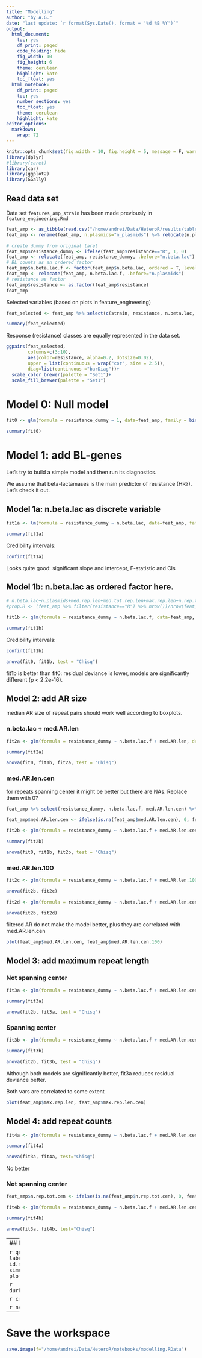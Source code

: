 ```yaml
---
title: "Modelling"
author: "by A.G."
date: "last update: `r format(Sys.Date(), format = '%d %B %Y')`"
output:
  html_document:
    toc: yes
    df_print: paged
    code_folding: hide
    fig_width: 10
    fig_height: 6
    theme: cerulean
    highlight: kate
    toc_float: yes
  html_notebook:
    df_print: paged
    toc: yes
    number_sections: yes
    toc_float: yes
    theme: cerulean
    highlight: kate
editor_options: 
  markdown: 
    wrap: 72
---
```


```r
knitr::opts_chunk$set(fig.width = 10, fig.height = 5, message = F, warning = F)
library(dplyr)
#library(caret)
library(car)
library(ggplot2)
library(GGally)
```

## Read data set

Data set `features_amp_strain` has been made previously in `feature_engineering.Rmd`

```r
feat_amp <- as_tibble(read.csv("/home/andrei/Data/HeteroR/results/tables/features_amp.csv"))
feat_amp <- rename(feat_amp, n.plasmids="n_plasmids") %>% relocate(n.plasmids, .before="n.rep.total")

# create dummy from original taret
feat_amp$resistance_dummy <- ifelse(feat_amp$resistance=="R", 1, 0)
feat_amp <- relocate(feat_amp, resistance_dummy, .before="n.beta.lac")
# BL counts as an ordered factor
feat_amp$n.beta.lac.f <- factor(feat_amp$n.beta.lac, ordered = T, levels = c(1,2,3,4,5,6))
feat_amp <- relocate(feat_amp, n.beta.lac.f, .before="n.plasmids")
# resistance as factor
feat_amp$resistance <- as.factor(feat_amp$resistance)
feat_amp
```

Selected variables (based on plots in feature_engineering)

```r
feat_selected <- feat_amp %>% select(c(strain, resistance, n.beta.lac, n.beta.lac.f, n.plasmids, med.rep.len, med.tot.rep.len, max.rep.len, n.rep.total, med.AR.len.cen))

summary(feat_selected)
```

Response (resistance) classes are equally represented in the data set.

```r
ggpairs(feat_selected, 
        columns=c(3:10), 
        aes(color=resistance, alpha=0.2, dotsize=0.02), 
        upper = list(continuous = wrap("cor", size = 2.5)),
        diag=list(continuous ="barDiag"))+
  scale_color_brewer(palette = "Set1")+
  scale_fill_brewer(palette = "Set1")
```

# Model 0: Null model

```r
fit0 <- glm(formula = resistance_dummy ~ 1, data=feat_amp, family = binomial(link="logit"))

summary(fit0)
```


# Model 1: add BL-genes

Let's try to build a simple model and then run its diagnostics.

We assume that beta-lactamases is the main predictor of resistance (HR?). Let's check it out.

## Model 1a: n.beta.lac as discrete variable

```r
fit1a <- lm(formula = resistance_dummy ~ n.beta.lac, data=feat_amp, family = binomial(link="logit"))

summary(fit1a)

```

Credibility intervals:

```r
confint(fit1a)
```
Looks quite good: significant slope and intercept, F-statistic and CIs

## Model 1b: n.beta.lac as ordered factor here.

```r
# n.beta.lac+n.plasmids+med.rep.len+med.tot.rep.len+max.rep.len+n.rep.total+med.AR.len.cen
#prop.R <- (feat_amp %>% filter(resistance=="R") %>% nrow())/nrow(feat_amp)

fit1b <- glm(formula = resistance_dummy ~ n.beta.lac.f, data=feat_amp, family = binomial(link="logit"))

summary(fit1b)

```

Credibility intervals:

```r
confint(fit1b)
```

```r
anova(fit0, fit1b, test = "Chisq")
```

fit1b is better than fit0: residual deviance is lower, models are significantly different (p < 2.2e-16).

## Model 2: add AR size

median AR size of repeat pairs should work well according to boxplots.

### n.beta.lac + med.AR.len

```r
fit2a <- glm(formula = resistance_dummy ~ n.beta.lac.f + med.AR.len, data = feat_amp, family = binomial(link = "logit"))

summary(fit2a)
```

```r
anova(fit0, fit1b, fit2a, test = "Chisq")
```

### med.AR.len.cen

for repeats spanning center it might be better but there are NAs. Replace them with 0?

```r
feat_amp %>% select(resistance_dummy, n.beta.lac.f, med.AR.len.cen) %>% filter(is.na(med.AR.len.cen))
```

```r
feat_amp$med.AR.len.cen <- ifelse(is.na(feat_amp$med.AR.len.cen), 0, feat_amp$med.AR.len.cen)
```

```r
fit2b <- glm(formula = resistance_dummy ~ n.beta.lac.f + med.AR.len.cen, data = feat_amp, family = binomial(link = "logit"))

summary(fit2b)
```

```r
anova(fit0, fit1b, fit2b, test = "Chisq")
```

### med.AR.len.100

```r
fit2c <- glm(formula = resistance_dummy ~ n.beta.lac.f + med.AR.len.100, data = feat_amp, family = binomial(link = "logit"))

anova(fit2b, fit2c)
```

```r
fit2d <- glm(formula = resistance_dummy ~ n.beta.lac.f + med.AR.len.cen.100, data = feat_amp, family = binomial(link = "logit"))

anova(fit2b, fit2d)
```

filtered AR do not make the model better, plus they are correlated with med.AR.len.cen

```r
plot(feat_amp$med.AR.len.cen, feat_amp$med.AR.len.cen.100)
```


## Model 3: add maximum repeat length

### Not spanning center

```r
fit3a <- glm(formula = resistance_dummy ~ n.beta.lac.f + med.AR.len.cen + max.rep.len, data = feat_amp, family = binomial(link = "logit"))

summary(fit3a)
```

```r
anova(fit2b, fit3a, test = "Chisq")
```

### Spanning center

```r
fit3b <- glm(formula = resistance_dummy ~ n.beta.lac.f + med.AR.len.cen + max.rep.len.cen, data = feat_amp, family = binomial(link = "logit"))

summary(fit3b)
```

```r
anova(fit2b, fit3b, test = "Chisq")
```

Although both models are significantly better, fit3a reduces residual deviance better.

Both vars are correlated to some extent

```r
plot(feat_amp$max.rep.len, feat_amp$max.rep.len.cen)
```

## Model 4: add repeat counts

```r
fit4a <- glm(formula = resistance_dummy ~ n.beta.lac.f + med.AR.len.cen + max.rep.len + n.rep.total, data = feat_amp, family = binomial(link = "logit"))

summary(fit4a)
```

```r
anova(fit3a, fit4a, test="Chisq")
```

No better

### Not spanning center

```r
feat_amp$n.rep.tot.cen <- ifelse(is.na(feat_amp$n.rep.tot.cen), 0, feat_amp$n.rep.tot.cen)

fit4b <- glm(formula = resistance_dummy ~ n.beta.lac.f + med.AR.len.cen + max.rep.len + n.rep.tot.cen, data = feat_amp, family = binomial(link = "logit"))

summary(fit4b)
```

```r
anova(fit3a, fit4b, test="Chisq")
```


----
## Diagnostics

```r
qqPlot(fit1, labels=feat_amp$strain, id.method="identify", simulate=T, main="Q-Q plot")
```

```r
durbinWatsonTest(fit1)
```

```r
crPlots(fit1)
```

```r
ncvTest(fit1)
```


------------------------------------------------------------------------

# Save the workspace

```r
save.image(f="/home/andrei/Data/HeteroR/notebooks/modelling.RData")
```
